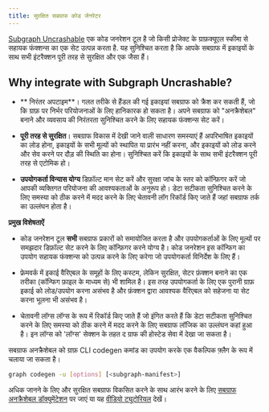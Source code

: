 ```yaml
---
title: सुरक्षित सबग्राफ कोड जेनरेटर
---
```


[Subgraph Uncrashable](https://float-capital.github.io/float-subgraph-uncrashable/) एक कोड जनरेशन टूल है जो किसी प्रोजेक्ट के ग्राफ़क्यूएल स्कीमा से सहायक फंक्शन्स का एक सेट उत्पन्न करता है. यह सुनिश्चित करता है कि आपके सबग्राफ में इकाइयों के साथ सभी इंटरैक्शन पूरी तरह से सुरक्षित और एक जैसा हैं।

## Why integrate with Subgraph Uncrashable?

- ** निरंतर अपटाइम**। गलत तरीके से हैंडल की गई इकाइयां सबग्राफ को क्रैश कर सकती हैं, जो कि ग्राफ़ पर निर्भर परियोजनाओं के लिए हानिकारक हो सकता है। अपने सबग्राफ को "अनक्रैशेबल" बनाने और व्यवसाय की निरंतरता सुनिश्चित करने के लिए सहायक फंक्शन्स सेट करें।

- **पूरी तरह से सुरक्षित**। सबग्राफ विकास में देखी जाने वाली साधारण समस्याएं हैं अपरिभाषित इकाइयों का लोड होना, इकाइयों के सभी मूल्यों को स्थापित या प्रारंभ नहीं करना, और इकाइयों को लोड करने और सेव करने पर दौड़ की स्थिति का होना। सुनिश्चित करें कि इकाइयों के साथ सभी इंटरैक्शन पूरी तरह से एटोमिक हो।

- **उपयोगकर्ता विन्यास योग्य** डिफ़ॉल्ट मान सेट करें और सुरक्षा जांच के स्तर को कॉन्फ़िगर करें जो आपकी व्यक्तिगत परियोजना की आवश्यकताओं के अनुरूप हो। डेटा सटीकता सुनिश्चित करने के लिए समस्या को ठीक करने में मदद करने के लिए चेतावनी लॉग रिकॉर्ड किए जाते हैं जहां सबग्राफ तर्क का उल्लंघन होता है।

**प्रमुख विशेषताऐं**

- कोड जनरेशन टूल **सभी** सबग्राफ प्रकारों को समायोजित करता है और उपयोगकर्ताओं के लिए मूल्यों पर समझदार डिफ़ॉल्ट सेट करने के लिए कॉन्फ़िगर करने योग्य है। कोड जनरेशन इस कॉन्फिग का उपयोग सहायक फंक्शन्स को उत्पन्न करने के लिए करेगा जो उपयोगकर्ता विनिर्देश के लिए हैं।

- फ्रेमवर्क में इकाई वैरिएबल के समूहों के लिए कस्टम, लेकिन सुरक्षित, सेटर फ़ंक्शन बनाने का एक तरीका (कॉन्फिग फ़ाइल के माध्यम से) भी शामिल है। इस तरह उपयोगकर्ता के लिए एक पुरानी ग्राफ़ इकाई को लोड/उपयोग करना असंभव है और फ़ंक्शन द्वारा आवश्यक वैरिएबल को सहेजना या सेट करना भूलना भी असंभव है।

- चेतावनी लॉग्स लॉग्स के रूप में रिकॉर्ड किए जाते हैं जो इंगित करते हैं कि डेटा सटीकता सुनिश्चित करने के लिए समस्या को ठीक करने में मदद करने के लिए सबग्राफ लॉजिक का उल्लंघन कहां हुआ है। इन लॉग्स को 'लॉग्स' सेक्शन के तहत द ग्राफ की होस्टेड सेवा में देखा जा सकता है।

सबग्राफ अनक्रैशेबल को ग्राफ़ CLI codegen कमांड का उपयोग करके एक वैकल्पिक फ़्लैग के रूप में चलाया जा सकता है।

```sh
graph codegen -u [options] [<subgraph-manifest>]
```

अधिक जानने के लिए और सुरक्षित सबग्राफ विकसित करने के साथ आरंभ करने के लिए [सबग्राफ अनक्रैशेबल डॉक्यूमेंटेशन](https://float-capital.github.io/float-subgraph-uncrashable/docs/) पर जाएं या यह [वीडियो ट्यूटोरियल](https://float-capital.github.io/float-subgraph-uncrashable/docs/tutorial) देखें।
